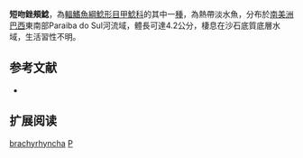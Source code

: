 {{Speciesbox
| name = 短吻銼頰鯰
| image = 
| image_width = 250px
| image_caption = 
| status = NE
| status_system = IUCN3.1
| genus = Pareiorhina
| species = brachyrhyncha
| authority = Chamon, Aranda & Buckup, 2005
| synonyms = 
}}

'''短吻銼頰鯰'''，為[[輻鰭魚綱|輻鰭魚綱]][[鯰形目|鯰形目]][[甲鯰科|甲鯰科]]的其中一[[種|種]]，為熱帶淡水魚，分布於[[南美洲|南美洲]][[巴西|巴西]]東南部Paraiba do Sul河流域，體長可達4.2公分，棲息在沙石底質底層水域，生活習性不明。
==参考文献==
*{{FishBase_species|genus=Pareiorhina|species=brachyrhyncha|year=2015|month=2}}

== 扩展阅读 ==
{{refbegin}}
{{wikispecies-inline|Pareiorhina brachyrhyncha|短吻銼頰鯰}}
{{refend}}
{{Taxonbar|from=Q3762611}}

[[Category:銼頰鯰屬|brachyrhyncha]]
[[Category:2005年描述的鱼类|P]]